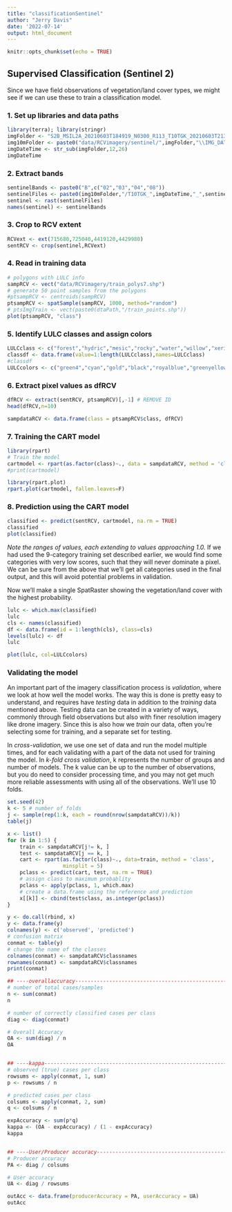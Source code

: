 ```yaml
---
title: "classificationSentinel"
author: "Jerry Davis"
date: '2022-07-14'
output: html_document
---
```


```r
knitr::opts_chunk$set(echo = TRUE)
```

## Supervised Classification (Sentinel 2)

Since we have field observations of vegetation/land cover types, we might see if we can use these to train a classification model.

### 1. Set up libraries and data paths
```r
library(terra); library(stringr)
imgFolder <- "S2B_MSIL2A_20210603T184919_N0300_R113_T10TGK_20210603T213609.SAFE\\GRANULE\\L2A_T10TGK_A022161_20210603T185928"
img10mFolder <- paste0("data/RCVimagery/sentinel/",imgFolder,"\\IMG_DATA\\R10m")
imgDateTime <- str_sub(imgFolder,12,26)
imgDateTime
```

### 2. Extract bands
```r
sentinelBands <- paste0("B",c("02","03","04","08"))
sentinelFiles <- paste0(img10mFolder,"/T10TGK_",imgDateTime,"_",sentinelBands,"_10m.jp2")
sentinel <- rast(sentinelFiles)
names(sentinel) <- sentinelBands
```

### 3. Crop to RCV extent
```r
RCVext <- ext(715680,725040,4419120,4429980)
sentRCV <- crop(sentinel,RCVext)
```

### 4. Read in training data
```r
# polygons with LULC info
sampRCV <- vect("data/RCVimagery/train_polys7.shp")
# generate 50 point samples from the polygons
#ptsampRCV <- centroids(sampRCV)
ptsampRCV <- spatSample(sampRCV, 1000, method="random")
# ptsImgTrain <- vect(paste0(dtaPath,"/train_points.shp"))
plot(ptsampRCV, "class")
```

### 5. Identify LULC classes and assign colors
```r
LULCclass <- c("forest","hydric","mesic","rocky","water","willow","xeric")
classdf <- data.frame(value=1:length(LULCclass),names=LULCclass)
#classdf
LULCcolors <- c("green4","cyan","gold","black","royalblue","greenyellow","red")
```

### 6. Extract pixel values as dfRCV

```r
dfRCV <- extract(sentRCV, ptsampRCV)[,-1] # REMOVE ID
head(dfRCV,n=10)

```

```r
sampdataRCV <- data.frame(class = ptsampRCV$class, dfRCV)
```



### 7. Training the CART model
```r
library(rpart)
# Train the model
cartmodel <- rpart(as.factor(class)~., data = sampdataRCV, method = 'class', minsplit = 5)
#print(cartmodel)
```

```r
library(rpart.plot)
rpart.plot(cartmodel, fallen.leaves=F)
```





### 8. Prediction using the CART model

```r
classified <- predict(sentRCV, cartmodel, na.rm = TRUE)
classified
plot(classified)
```

*Note the ranges of values, each extending to values approaching 1.0.* If we had used the 9-category training set described earlier, we would find some categories with very low scores, such that they will never dominate a pixel. We can be sure from the above that we'll get all categories used in the final output, and this will avoid potential problems in validation.

Now we'll make a single SpatRaster showing the vegetation/land cover with the highest probability.

```r
lulc <- which.max(classified)
lulc
cls <- names(classified)
df <- data.frame(id = 1:length(cls), class=cls)
levels(lulc) <- df
lulc
```

```r
plot(lulc, col=LULCcolors)
```


### Validating the model

An important part of the imagery classification process is *validation*, where we look at how well the model works. The way this is done is pretty easy to understand, and requires have *testing* data in addition to the *training* data mentioned above. Testing data can be created in a variety of ways, commonly through field observations but also with finer resolution imagery like drone imagery. Since this is also how we *train* our data, often you're selecting some for training, and a separate set for testing.

In *cross-validation*, we use one set of data and run the model multiple times, and for each validating with a part of the data not used for training the model.  In *k-fold cross validation*, k represents the number of groups and number of models. The k value can be up to the number of observations, but you do need to consider processing time, and you may not get much more reliable assessments with using all of the observations.  We'll use 10 folds.

```r
set.seed(42)
k <- 5 # number of folds
j <- sample(rep(1:k, each = round(nrow(sampdataRCV))/k))
table(j)
```

```r
x <- list()
for (k in 1:5) {
    train <- sampdataRCV[j!= k, ]
    test <- sampdataRCV[j == k, ]
    cart <- rpart(as.factor(class)~., data=train, method = 'class',
                  minsplit = 5)
    pclass <- predict(cart, test, na.rm = TRUE)
    # assign class to maximum probablity
    pclass <- apply(pclass, 1, which.max)
    # create a data.frame using the reference and prediction
    x[[k]] <- cbind(test$class, as.integer(pclass))
}
```


```r
y <- do.call(rbind, x)
y <- data.frame(y)
colnames(y) <- c('observed', 'predicted')
# confusion matrix
conmat <- table(y)
# change the name of the classes
colnames(conmat) <- sampdataRCV$classnames
rownames(conmat) <- sampdataRCV$classnames
print(conmat)
```

```r
## ----overallaccuracy----------------------------------------------------------
# number of total cases/samples
n <- sum(conmat)
n

# number of correctly classified cases per class
diag <- diag(conmat)

# Overall Accuracy
OA <- sum(diag) / n
OA


## ----kappa--------------------------------------------------------------------
# observed (true) cases per class
rowsums <- apply(conmat, 1, sum)
p <- rowsums / n

# predicted cases per class
colsums <- apply(conmat, 2, sum)
q <- colsums / n

expAccuracy <- sum(p*q)
kappa <- (OA - expAccuracy) / (1 - expAccuracy)
kappa


## ----User/Producer accuracy---------------------------------------------------
# Producer accuracy
PA <- diag / colsums

# User accuracy
UA <- diag / rowsums

outAcc <- data.frame(producerAccuracy = PA, userAccuracy = UA)
outAcc

```
